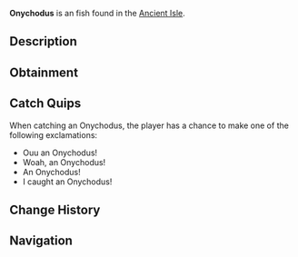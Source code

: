 {{FishInfobox
|image          = Onychodus.png
|rarity         = Uncommon
|sea            = First Sea
|location       = [[Ancient Isle]]
|sublocation    = 
|sources        = Fishing Rod
|radar_location = 
|xp             = 110
|weather        = 
|time           = Night
|season         = 
|bait           = 
|base_weight    = 140
|base_value     = 115
|weight_range   = 40
|base_chance    = 55
|base_resil     = 60
}}
'''Onychodus''' is an {{Rarity|Uncommon}} fish found in the [[Ancient Isle]].

== Description ==
{{Description|Onychodus is a genus of prehistoric lobe-finned fish from the Devonian period, approximately 400 million years ago. Known for its distinctive features, Onychodus was an early example of sarcopterygian fish, which includes ancestors of modern lungfish and tetrapods.|Bestiary Entry}}

== Obtainment ==
{{Description|Found around the waters of the Ancient Isle.|Bestiary Hint}}
{{Fish Availability|
Ancient Isle/Surrounding Ocean
|top_rods      = 
Ethereal Prism Rod\76863.98\122396.54;
Fast Rod\73373.38\73345.38;
Rapid Rod\72831.48\70758.96;
Leviathan's Fang Rod\72789.52\83816.07;
No-Life Rod\72622.08\72622.08;
Plastic Rod\62904.7\46300.76;
Fischer's Rod\62874.81\55758.09;
Adventurer's Rod\62583.27\55383.88;
Kraken Rod\60391.42\74690.14;
Fortune Rod\41010.5\61554.48;
Seraphic Rod\71861.36\71861.36;
Trident Rod\66796.28\51505.74;
Depthseeker Rod\66550.04\56056.52;
Verdant Shear Rod\66052.56\61198.43;
Challenger's Rod\65803.39\65803.39;
Rod Of The Forgotten Fang\65585.38\65585.38;
Avalanche Rod\65383.64\50231.92;
Free Spirit Rod\64725.84\51329.39;
Blazebringer Rod\61621.95\57741.65;
Zeus Rod\61166.79\61166.79;
Rod Of The Depths\59534.12\59534.12;
Volcanic Rod\58907.31\46421.3;
Rod Of The Exalted One\56569.25\59742.97;
Steady Rod\34417.11\22003.98
|recommended   = Ethereal Prism Rod
}}

== Catch Quips ==
When catching an Onychodus, the player has a chance to make one of the following exclamations:
* Ouu an Onychodus!
* Woah, an Onychodus!
* An Onychodus!
* I caught an Onychodus!

== Change History ==
{{Change History|{{subst:Current Version}}}}

== Navigation ==
{{Fish Navbox|Ancient Isle}}